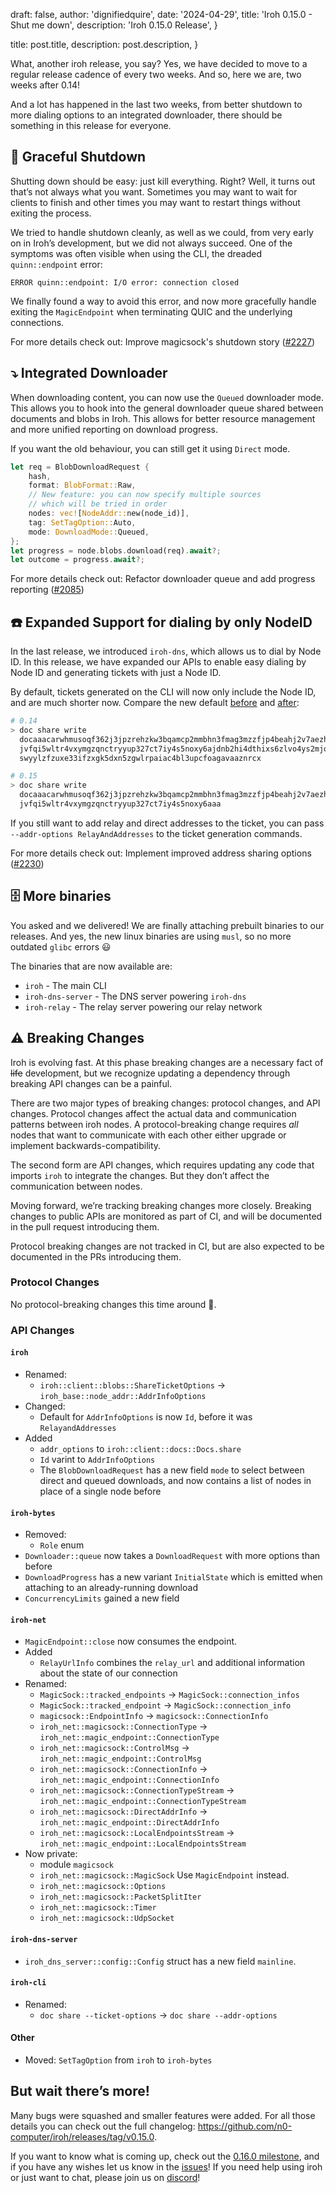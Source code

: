 
draft: false,
author: 'dignifiedquire',
date: '2024-04-29',
title: 'Iroh 0.15.0 - Shut me down',
description:
'Iroh 0.15.0 Release',
}

title: post.title,
description: post.description,
}


What, another iroh release, you say? Yes, we have decided to move to a regular release cadence of every two weeks. And so, here we are, two weeks after 0.14!

And a lot has happened in the last two weeks, from better shutdown to more dialing options to an integrated downloader, there should be something in this release for everyone.

## 🚪 Graceful Shutdown

Shutting down should be easy: just kill everything. Right? Well, it turns out that’s not always what you want. Sometimes you may want to wait for clients to finish and other times you may want to restart things without exiting the process.

We tried to handle shutdown cleanly, as well as we could, from very early on in Iroh’s development, but we did not always succeed. One of the symptoms was often visible when using the CLI, the dreaded `quinn::endpoint` error:

```text
ERROR quinn::endpoint: I/O error: connection closed
```

We finally found a way to avoid this error, and now more gracefully handle exiting the `MagicEndpoint` when terminating QUIC and the underlying connections.

For more details check out: Improve magicsock's shutdown story ([#2227](https://github.com/n0-computer/iroh/issues/2227))

## ⤵️ Integrated Downloader

When downloading content, you can now use the `Queued` downloader mode. This allows you to hook into the general downloader queue shared between documents and blobs in Iroh. This allows for better resource management and more unified reporting on download progress.

If you want the old behaviour, you can still get it using `Direct` mode.

```rust
let req = BlobDownloadRequest {
    hash,
    format: BlobFormat::Raw,
    // New feature: you can now specify multiple sources
    // which will be tried in order
    nodes: vec![NodeAddr::new(node_id)],
    tag: SetTagOption::Auto,
    mode: DownloadMode::Queued,
};
let progress = node.blobs.download(req).await?;
let outcome = progress.await?;
```

For more details check out: Refactor downloader queue and add progress reporting ([#2085](https://github.com/n0-computer/iroh/issues/2085))

## ☎️ Expanded Support for dialing by only NodeID

In the last release, we introduced `iroh-dns`, which allows us to dial by Node ID. In this release, we have expanded our APIs to enable easy dialing by Node ID and generating tickets with just a Node ID.

By default, tickets generated on the CLI will now only include the Node ID, and are much shorter now. Compare the new default [before](https://ticket.iroh.computer?ticket=docaaacarwhmusoqf362j3jpzrehzkw3bqamcp2mmbhn3fmag3mzzfjp4beahj2v7aezhojvfqi5wltr4vxymgzqnctryyup327ct7iy4s5noxy6ajdnb2hi4dthixs6zlvo4ys2mjoojswyylzfzuxe33ifzxgk5dxn5zgwlrpaiac4bl3upcfoagavaaznrcx) and [after](https://ticket.iroh.computer?ticket=docaaacarwhmusoqf362j3jpzrehzkw3bqamcp2mmbhn3fmag3mzzfjp4beahj2v7aezhojvfqi5wltr4vxymgzqnctryyup327ct7iy4s5noxy6aaa):

```bash
# 0.14
> doc share write
  docaaacarwhmusoqf362j3jpzrehzkw3bqamcp2mmbhn3fmag3mzzfjp4beahj2v7aezho\
  jvfqi5wltr4vxymgzqnctryyup327ct7iy4s5noxy6ajdnb2hi4dthixs6zlvo4ys2mjooj\
  swyylzfzuxe33ifzxgk5dxn5zgwlrpaiac4bl3upcfoagavaaznrcx

# 0.15
> doc share write
  docaaacarwhmusoqf362j3jpzrehzkw3bqamcp2mmbhn3fmag3mzzfjp4beahj2v7aezho\
  jvfqi5wltr4vxymgzqnctryyup327ct7iy4s5noxy6aaa
```

If you still want to add relay and direct addresses to the ticket, you can pass `--addr-options RelayAndAddresses` to the ticket generation commands.

For more details check out: Implement improved address sharing options ([#2230](https://github.com/n0-computer/iroh/issues/2230))

## 🗄️ More binaries

You asked and we delivered! We are finally attaching prebuilt binaries to our releases. And yes, the new linux binaries are using `musl`, so no more outdated `glibc` errors 😃

The binaries that are now available are:

- `iroh` - The main CLI
- `iroh-dns-server` - The DNS server powering `iroh-dns`
- `iroh-relay` - The relay server powering our relay network

## ⚠️ Breaking Changes

Iroh is evolving fast. At this phase breaking changes are a necessary fact of ~~life~~ development, but we recognize updating a dependency through breaking API changes can be a painful.

There are two major types of breaking changes: protocol changes, and API changes. Protocol changes affect the actual data and communication patterns between iroh nodes. A protocol-breaking change requires _all_ nodes that want to communicate with each other either upgrade or implement backwards-compatibility.

The second form are API changes, which requires updating any code that imports `iroh` to integrate the changes. But they don’t affect the communication between nodes.

Moving forward, we’re tracking breaking changes more closely. Breaking changes to public APIs are monitored as part of CI, and will be documented in the pull request introducing them.

Protocol breaking changes are not tracked in CI, but are also expected to be documented in the PRs introducing them.

### Protocol Changes

No protocol-breaking changes this time around 🎉.

### API Changes

#### `iroh`

- Renamed:
  - `iroh::client::blobs::ShareTicketOptions` -> `iroh_base::node_addr::AddrInfoOptions`
- Changed:
  - Default for `AddrInfoOptions` is now `Id`, before it was `RelayandAddresses`
- Added
  - `addr_options` to `iroh::client::docs::Docs.share`
  - `Id` varint to `AddrInfoOptions`
  - The `BlobDownloadRequest` has a new field `mode` to select between direct and queued downloads, and now contains a list of nodes in place of a single node before

#### `iroh-bytes`

- Removed:
  - `Role` enum
- `Downloader::queue` now takes a `DownloadRequest` with more options than before
- `DownloadProgress` has a new variant `InitialState` which is emitted when attaching to an already-running download
- `ConcurrencyLimits` gained a new field

#### `iroh-net`

- `MagicEndpoint::close` now consumes the endpoint.
- Added
  - `RelayUrlInfo` combines the `relay_url` and additional information about the state of our connection
- Renamed:
  - `MagicSock::tracked_endpoints` -> `MagicSock::connection_infos`
  - `MagicSock::tracked_endpoint` -> `MagicSock::connection_info`
  - `magicsock::EndpointInfo` -> `magicsock::ConnectionInfo`
  - `iroh_net::magicsock::ConnectionType` -> `iroh_net::magic_endpoint::ConnectionType`
  - `iroh_net::magicsock::ControlMsg` -> `iroh_net::magic_endpoint::ControlMsg`
  - `iroh_net::magicsock::ConnectionInfo` -> `iroh_net::magic_endpoint::ConnectionInfo`
  - `iroh_net::magicsock::ConnectionTypeStream` -> `iroh_net::magic_endpoint::ConnectionTypeStream`
  - `iroh_net::magicsock::DirectAddrInfo` -> `iroh_net::magic_endpoint::DirectAddrInfo`
  - `iroh_net::magicsock::LocalEndpointsStream` -> `iroh_net::magic_endpoint::LocalEndpointsStream`
- Now private:
  - module `magicsock`
  - `iroh_net::magicsock::MagicSock` Use `MagicEndpoint` instead.
  - `iroh_net::magicsock::Options`
  - `iroh_net::magicsock::PacketSplitIter`
  - `iroh_net::magicsock::Timer`
  - `iroh_net::magicsock::UdpSocket`

#### `iroh-dns-server`

- `iroh_dns_server::config::Config` struct has a new field `mainline`.

#### `iroh-cli`

- Renamed:
  - `doc share --ticket-options` -> `doc share --addr-options`

#### Other

- Moved: `SetTagOption` from `iroh` to `iroh-bytes`

## But wait there’s more!

Many bugs were squashed and smaller features were added. For all those details you can check out the full changelog: https://github.com/n0-computer/iroh/releases/tag/v0.15.0.

If you want to know what is coming up, check out the [0.16.0 milestone](https://github.com/n0-computer/iroh/milestone/22), and if you have any wishes let us know in the [issues](https://github.com/n0-computer/iroh/issues)! If you need help using iroh or just want to chat, please join us on [discord](https://discord.com/invite/DpmJgtU7cW)!
